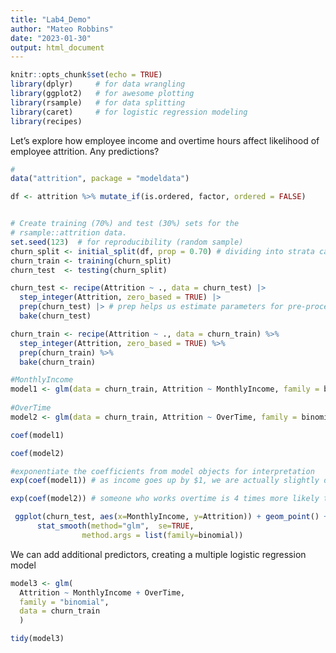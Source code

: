 ```yaml
---
title: "Lab4_Demo"
author: "Mateo Robbins"
date: "2023-01-30"
output: html_document
---
```


```r
knitr::opts_chunk$set(echo = TRUE)
library(dplyr)     # for data wrangling
library(ggplot2)   # for awesome plotting
library(rsample)   # for data splitting
library(caret)     # for logistic regression modeling
library(recipes)
```
Let's explore how employee income and overtime hours affect likelihood of employee attrition.  Any predictions?

```r
#
data("attrition", package = "modeldata")

df <- attrition %>% mutate_if(is.ordered, factor, ordered = FALSE)


# Create training (70%) and test (30%) sets for the 
# rsample::attrition data.
set.seed(123)  # for reproducibility (random sample)
churn_split <- initial_split(df, prop = 0.70) # dividing into strata can help with (1) skew and (2) class imbalance
churn_train <- training(churn_split)
churn_test  <- testing(churn_split)
```

```r
churn_test <- recipe(Attrition ~ ., data = churn_test) |> 
  step_integer(Attrition, zero_based = TRUE) |> 
  prep(churn_test) |> # prep helps us estimate parameters for pre-processing
  bake(churn_test)
```

```r
churn_train <- recipe(Attrition ~ ., data = churn_train) %>%
  step_integer(Attrition, zero_based = TRUE) %>%
  prep(churn_train) %>%
  bake(churn_train)
```


```r
#MonthlyIncome
model1 <- glm(data = churn_train, Attrition ~ MonthlyIncome, family = binomial)
  
#OverTime
model2 <- glm(data = churn_train, Attrition ~ OverTime, family = binomial)
```


```r
coef(model1)

coef(model2)

```

```r
#exponentiate the coefficients from model objects for interpretation
exp(coef(model1)) # as income goes up by $1, we are actually slightly decreasing the likelihood of leaving the company. this is multiplicative so if goes up again by $1, it's .99*.99 and so on.

exp(coef(model2)) # someone who works overtime is 4 times more likely to quit. since this is binary, it's either yes or no so the yes is 4x more likely to quit than the no. 

```

```r
 ggplot(churn_test, aes(x=MonthlyIncome, y=Attrition)) + geom_point() +
      stat_smooth(method="glm",  se=TRUE,
                method.args = list(family=binomial))
```



We can add additional predictors, creating a multiple logistic regression model
```r
model3 <- glm(
  Attrition ~ MonthlyIncome + OverTime,
  family = "binomial", 
  data = churn_train
  )

tidy(model3)
```
